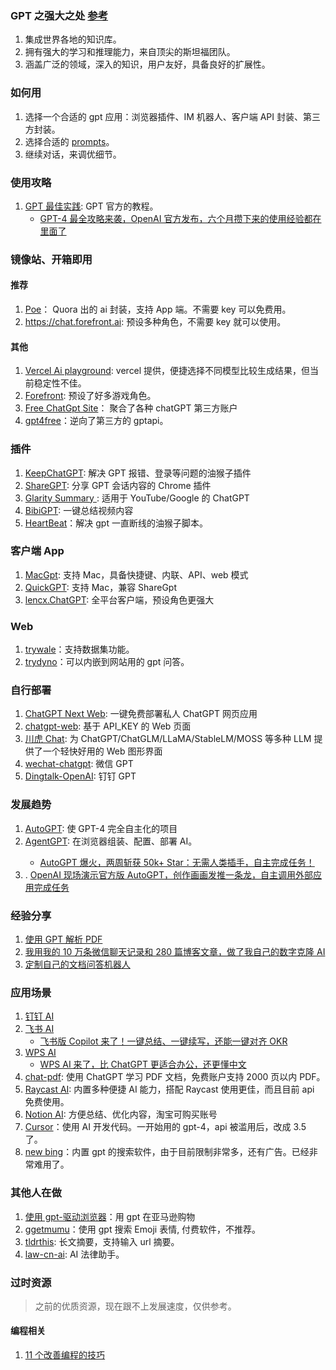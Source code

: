 ### GPT 之强大之处 [参考](https://mp.weixin.qq.com/s/_ZvyxRpgIA4L4pqfcQtPTQ)

1.  集成世界各地的知识库。
2.  拥有强大的学习和推理能力，来自顶尖的斯坦福团队。
3.  涵盖广泛的领域，深入的知识，用户友好，具备良好的扩展性。

### 如何用

1. 选择一个合适的 gpt 应用：浏览器插件、IM 机器人、客户端 API 封装、第三方封装。
2. 选择合适的 [prompts](./prompts.mdx)。
3. 继续对话，来调优细节。

### 使用攻略

1. [GPT 最佳实践](https://platform.openai.com/docs/guides/gpt-best-practices): GPT 官方的教程。
   - [GPT-4 最全攻略来袭，OpenAI 官方发布，六个月攒下来的使用经验都在里面了](https://www.ithome.com/0/699/427.htm)

### 镜像站、开箱即用

#### 推荐

1.  [Poe](https://poe.com/)： Quora 出的 ai 封装，支持 App 端。不需要 key 可以免费用。
2.  https://chat.forefront.ai: 预设多种角色，不需要 key 就可以使用。

#### 其他

1.  [Vercel Ai playground](https://play.vercel.ai/): vercel 提供，便捷选择不同模型比较生成结果，但当前稳定性不佳。
2.  [Forefront](https://chat.forefront.ai/): 预设了好多游戏角色。
3.  [Free ChatGpt Site](https://cc.ai55.cc/)： 聚合了各种 chatGPT 第三方账户<Badge github="https://github.com/xx025/carrot" />
4.  [gpt4free](https://chatbot.sex)：逆向了第三方的 gptapi。 <Badge github="https://github.com/xtekky/gpt4free" />

### 插件

1.  [KeepChatGPT](https://github.com/xcanwin/KeepChatGPT): 解决 GPT 报错、登录等问题的油猴子插件 <Badge github="https://github.com/xcanwin/KeepChatGPT" />
2.  [ShareGPT](https://sharegpt.com/): 分享 GPT 会话内容的 Chrome 插件 <Badge github="https://github.com/domeccleston/sharegpt" />
3.  [Glarity Summary ](https://glarity.app/): 适用于 YouTube/Google 的 ChatGPT
4.  [BibiGPT](https://b.jimmylv.cn/): 一键总结视频内容 <Badge github="https://github.com/JimmyLv/BibiGPT"/>
5.  [HeartBeat](https://greasyfork.org/zh-CN/scripts/462967-chatgpt-heartbeat)：解决 gpt 一直断线的油猴子脚本。

### 客户端 App

1.  [MacGpt](https://macgpt.com/): 支持 Mac，具备快捷键、内联、API、web 模式
2.  [QuickGPT](https://sindresorhus.gumroad.com/l/quickgpt): 支持 Mac，兼容 ShareGpt
3.  [lencx.ChatGPT](https://github.com/lencx/ChatGPT): 全平台客户端，预设角色更强大 <Badge github="https://github.com/lencx/ChatGPT" />

### Web

1. [trywale](https://trywale.com/)：支持数据集功能。
2. [trydyno](https://embed.trydyno.com/)：可以内嵌到网站用的 gpt 问答。

### 自行部署

1.  [ChatGPT Next Web](https://github.com/Yidadaa/ChatGPT-Next-Web): 一键免费部署私人 ChatGPT 网页应用 <Badge github="https://github.com/Yidadaa/ChatGPT-Next-Web" />
2.  [chatgpt-web](https://github.com/Chanzhaoyu/chatgpt-web): 基于 API_KEY 的 Web 页面 <Badge github="https://github.com/Chanzhaoyu/chatgpt-web" />
3.  [川虎 Chat](https://github.com/GaiZhenbiao/ChuanhuChatGPT): 为 ChatGPT/ChatGLM/LLaMA/StableLM/MOSS 等多种 LLM 提供了一个轻快好用的 Web 图形界面 <Badge github="https://github.com/GaiZhenbiao/ChuanhuChatGPT" />
4.  [wechat-chatgpt](https://github.com/fuergaosi233/wechat-chatgpt): 微信 GPT <Badge github="https://github.com/fuergaosi233/wechat-chatgpt" />
5.  [Dingtalk-OpenAI](https://github.com/ConnectAI-E/Dingtalk-OpenAI): 钉钉 GPT <Badge github="https://github.com/ConnectAI-E/Dingtalk-OpenAI" />

### 发展趋势

1.  [AutoGPT](https://github.com/Significant-Gravitas/Auto-GPT): 使 GPT-4 完全自主化的项目 <Badge github="https://github.com/Significant-Gravitas/Auto-GPT" />
2.  [AgentGPT](https://agentgpt.reworkd.ai/): 在浏览器组装、配置、部署 AI。<Badge github="https://github.com/reworkd/AgentGPT" />
    - [AutoGPT 爆火，两周斩获 50k+ Star：无需人类插手，自主完成任务！](https://mp.weixin.qq.com/s/Pig7DGqXUep8Ex-5CItnuQ)
3.  . [OpenAI 现场演示官方版 AutoGPT，创作画画发推一条龙，自主调用外部应用完成任务](https://www.ithome.com/0/688/529.htm)

### 经验分享

1.  [使用 GPT 解析 PDF](https://chat.openai.com/chat-pdf.mdx)
2.  [我用我的 10 万条微信聊天记录和 280 篇博客文章，做了我自己的数字克隆 AI](https://mp.weixin.qq.com/s/08ksIMZRVAwL1CQpO2sC7A)
3.  [定制自己的文档问答机器人](https://mp.weixin.qq.com/s/mBuNGuMqC5e8GadR86Gq-Q)

### 应用场景

1.  [钉钉 AI](https://www.qbitai.com/2023/04/47193.html)
2.  [飞书 AI](https://www.ithome.com/0/685/820.htm)
    - [飞书版 Copilot 来了！一键总结、一键续写，还能一键对齐 OKR](https://mp.weixin.qq.com/s/3Yq4CDJJCxvJDYZpW7IbOQ)
3.  [WPS AI](https://aiwrite.wps.cn/#/)
    - [WPS AI 来了，比 ChatGPT 更适合办公，还更懂中文](https://mp.weixin.qq.com/s/wviAAIHmlO1QSX4BUjNv4A)
4.  [chat-pdf](https://chat.openai.com/chat-pdf.mdx): 使用 ChatGPT 学习 PDF 文档，免费账户支持 2000 页以内 PDF。
5.  [Raycast AI](https://www.raycast.com/ai): 内置多种便捷 AI 能力，搭配 Raycast 使用更佳，而且目前 api 免费使用。
6.  [Notion AI](https://www.notion.so/product/ai): 方便总结、优化内容，淘宝可购买账号
7.  [Cursor](https://www.cursor.so/)：使用 AI 开发代码。一开始用的 gpt-4，api 被滥用后，改成 3.5 了。
8.  [new bing](https://www.bing.com/new)：内置 gpt 的搜索软件，由于目前限制非常多，还有广告。已经非常难用了。

### 其他人在做

1. [使用 gpt-驱动浏览器](https://twitter.com/natfriedman/status/1575631194032549888)：用 gpt 在亚马逊购物
2. [ggetmumu](https://getmumu.com/)：使用 gpt 搜索 Emoji 表情, 付费软件，不推荐。
3. [tldrthis](https://tldrthis.com/): 长文摘要，支持输入 url 摘要。
4. [law-cn-ai](https://github.com/lvwzhen/law-cn-ai): AI 法律助手。<Badge github="https://github.com/lvwzhen/law-cn-ai" />

### 过时资源

> 之前的优质资源，现在跟不上发展速度，仅供参考。

#### 编程相关

1.  [11 个改善编程的技巧](https://twitter.com/svpino/status/1611357154514186241?s=20)
